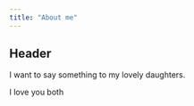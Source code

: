 ```yaml
---
title: "About me"
---
```


## Header

I want to say something to my lovely daughters.

I love you both